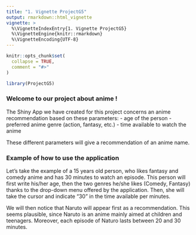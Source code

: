 ```yaml
---
title: "1. Vignette ProjectG5"
output: rmarkdown::html_vignette
vignette: >
  %\VignetteIndexEntry{1. Vignette ProjectG5}
  %\VignetteEngine{knitr::rmarkdown}
  %\VignetteEncoding{UTF-8}
---
```


```r
knitr::opts_chunk$set(
  collapse = TRUE,
  comment = "#>"
)
```

```r
library(ProjectG5)
```

### Welcome to our project about anime !

The Shiny App we have created for this project concerns an anime recommendation based on these parameters:
- age of the person
- preferred anime genre (action, fantasy, etc.)
- time available to watch the anime

These different parameters will give a recommendation of an anime name.

### Example of how to use the application

Let's take the example of a 15 years old person, who likes fantasy and comedy anime and has 30 minutes to watch an episode. This person will first write his/her age, then the two genres he/she likes (Comedy, Fantasy) thanks to the drop-down menu offered by the application. Then, she will take the cursor and indicate "30" in the time available per minutes.

We will then notice that Naruto will appear first as a recommendation. This seems plausible, since Naruto is an anime mainly aimed at children and teenagers. Moreover, each episode of Naturo lasts between 20 and 30 minutes.
